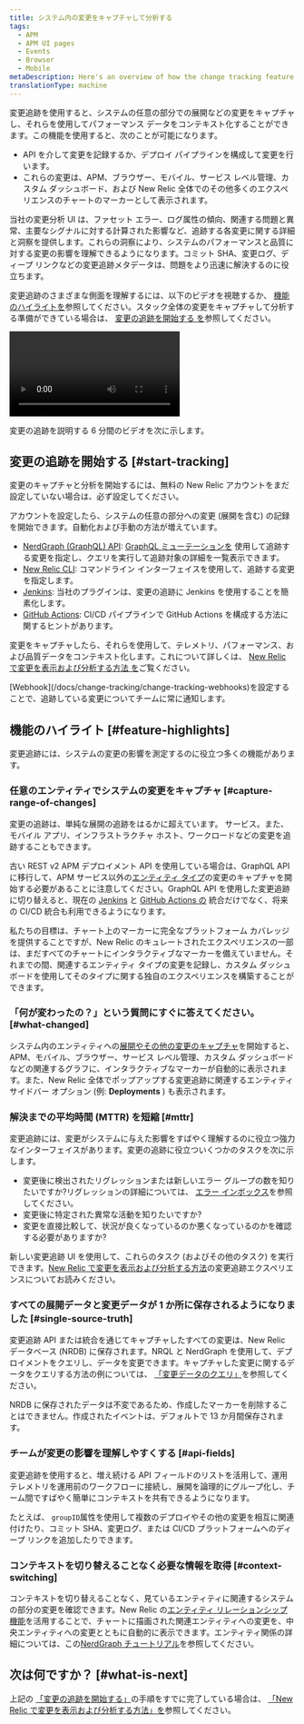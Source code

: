 ```yaml
---
title: システム内の変更をキャプチャして分析する
tags:
  - APM
  - APM UI pages
  - Events
  - Browser
  - Mobile
metaDescription: Here's an overview of how the change tracking feature can help you analyze the effects of recent changes on your users and systems.
translationType: machine
---
```



変更追跡を使用すると、システムの任意の部分での展開などの変更をキャプチャし、それらを使用してパフォーマンス データをコンテキスト化することができます。この機能を使用すると、次のことが可能になります。

* API を介して変更を記録するか、デプロイ パイプラインを構成して変更を行います。
* これらの変更は、APM、ブラウザー、モバイル、サービス レベル管理、カスタム ダッシュボード、および New Relic 全体でのその他多くのエクスペリエンスのチャートのマーカーとして表示されます。

当社の変更分析 UI は、ファセット エラー、ログ属性の傾向、関連する問題と異常、主要なシグナルに対する計算された影響など、追跡する各変更に関する詳細と洞察を提供します。これらの洞察により、システムのパフォーマンスと品質に対する変更の影響を理解できるようになります。コミット SHA、変更ログ、ディープ リンクなどの変更追跡メタデータは、問題をより迅速に解決するのに役立ちます。

変更追跡のさまざまな側面を理解するには、以下のビデオを視聴するか、 [機能のハイライトを](#feature-highlights)参照してください。スタック全体の変更をキャプチャして分析する準備ができている場合は、 [変更の追跡を開始する を](#start-tracking)参照してください。

<Video
  id="ikRUKJf7hyU"
  type="youtube"
/>

<figcaption>
  変更の追跡を説明する 6 分間のビデオを次に示します。
</figcaption>

## 変更の追跡を開始する [#start-tracking]

変更のキャプチャと分析を開始するには、無料の New Relic アカウントをまだ設定していない場合は、必ず設定してください。

<InlineSignup/>

アカウントを設定したら、システムの任意の部分への変更 (展開を含む) の記録を開始できます。自動化および手動の方法が増えています。

* [NerdGraph (GraphQL) API](/docs/change-tracking/change-tracking-graphql): [GraphQL ミューテーションを](/docs/apis/nerdgraph/get-started/nerdgraph-explorer/#mutations) 使用して追跡する変更を指定し、クエリを実行して追跡対象の詳細を一覧表示できます。
* [New Relic CLI](/docs/change-tracking/change-tracking-cli): コマンドライン インターフェイスを使用して、追跡する変更を指定します。
* [Jenkins](/docs/change-tracking/ci-cd/change-tracking-jenkins): 当社のプラグインは、変更の追跡に Jenkins を使用することを簡素化します。
* [GitHub Actions](/docs/change-tracking/ci-cd/change-tracking-github-actions): CI/CD パイプラインで GitHub Actions を構成する方法に関するヒントがあります。

変更をキャプチャしたら、それらを使用して、テレメトリ、パフォーマンス、および品質データをコンテキスト化します。これについて詳しくは、 [New Relic で変更を表示および分析する方法 を](/docs/change-tracking/change-tracking-view-analyze/)ご覧ください。

<Callout variant="tip">
  [Webhook](/docs/change-tracking/change-tracking-webhooks)を設定することで、追跡している変更についてチームに常に通知します。
</Callout>

## 機能のハイライト [#feature-highlights]

変更追跡には、システムの変更の影響を測定するのに役立つ多くの機能があります。

### 任意のエンティティでシステムの変更をキャプチャ [#capture-range-of-changes]

変更の追跡は、単純な展開の追跡をはるかに超えています。 <InlinePopover type="apm"/>サービス。また、モバイル アプリ、インフラストラクチャ ホスト、ワークロードなどの変更を追跡することもできます。

古い REST v2 APM デプロイメント API を使用している場合は、GraphQL API に移行して、APM サービス以外の[エンティティ タイプ](/docs/new-relic-solutions/new-relic-one/core-concepts/what-entity-new-relic/#find)の変更のキャプチャを開始する必要があることに注意してください。GraphQL API を使用した変更追跡に切り替えると、現在の [Jenkins](/docs/change-tracking/ci-cd/change-tracking-jenkins) と [GitHub Actions の](/docs/change-tracking/ci-cd/change-tracking-github-actions) 統合だけでなく、将来の CI/CD 統合も利用できるようになります。

私たちの目標は、チャート上のマーカーに完全なプラットフォーム カバレッジを提供することですが、New Relic のキュレートされたエクスペリエンスの一部は、まだすべてのチャートにインタラクティブなマーカーを備えていません。それまでの間、関連するエンティティ タイプの変更を記録し、カスタム ダッシュボードを使用してそのタイプに関する独自のエクスペリエンスを構築することができます。

### 「何が変わったの？」という質問にすぐに答えてください。 [#what-changed]

システム内のエンティティへの[展開やその他の変更のキャプチャ](#start-tracking)を開始すると、APM、モバイル、ブラウザー、サービス レベル管理、カスタム ダッシュボードなどの関連するグラフに、インタラクティブなマーカーが自動的に表示されます。また、New Relic 全体でポップアップする変更追跡に関連するエンティティ サイドバー オプション (例: **Deployments** ) も表示されます。

### 解決までの平均時間 (MTTR) を短縮 [#mttr]

変更追跡には、変更がシステムに与えた影響をすばやく理解するのに役立つ強力なインターフェイスがあります。変更の追跡に役立ついくつかのタスクを次に示します。

* 変更後に検出されたリグレッションまたは新しいエラー グループの数を知りたいですか?リグレッションの詳細については、 [エラー インボックス](/docs/errors-inbox/errors-inbox/#status)を参照してください。
* 変更後に特定された異常な活動を知りたいですか?
* 変更を直接比較して、状況が良くなっているのか悪くなっているのかを確認する必要がありますか?

新しい変更追跡 UI を使用して、これらのタスク (およびその他のタスク) を実行できます。[New Relic で変更を表示および分析する方法](/docs/change-tracking/change-tracking-view-analyze/)の変更追跡エクスペリエンスについてお読みください。

### すべての展開データと変更データが 1 か所に保存されるようになりました [#single-source-truth]

変更追跡 API または統合を通じてキャプチャしたすべての変更は、New Relic データベース (NRDB) に保存されます。NRQL と NerdGraph を使用して、デプロイメントをクエリし、データを変更できます。キャプチャした変更に関するデータをクエリする方法の例については、 [「変更データのクエリ」](/docs/change-tracking/change-tracking-view-analyze/#query-deployments)を参照してください。

<Callout variant="tip">
  NRDB に保存されたデータは不変であるため、作成したマーカーを削除することはできません。作成されたイベントは、デフォルトで 13 か月間保存されます。
</Callout>

### チームが変更の影響を理解しやすくする [#api-fields]

変更追跡を使用すると、増え続ける API フィールドのリストを活用して、運用テレメトリを運用前のワークフローに接続し、展開を論理的にグループ化し、チーム間ですばやく簡単にコンテキストを共有できるようになります。

たとえば、 `groupID`属性を使用して複数のデプロイやその他の変更を相互に関連付けたり、コミット SHA、変更ログ、または CI/CD プラットフォームへのディープ リンクを追加したりできます。

### コンテキストを切り替えることなく必要な情報を取得 [#context-switching]

コンテキストを切り替えることなく、見ているエンティティに関連するシステムの部分の変更を確認できます。New Relic の[エンティティ リレーションシップ機能](/docs/apis/nerdgraph/examples/nerdgraph-relationships-api-tutorial/)を活用することで、チャートに描画された関連エンティティへの変更を、中央エンティティへの変更とともに自動的に表示できます。エンティティ関係の詳細については、この[NerdGraph チュートリアル](/docs/apis/nerdgraph/examples/nerdgraph-relationships-api-tutorial/)を参照してください。

## 次は何ですか？ [#what-is-next]

上記の [「変更の追跡を開始する」](#start-tracking)の手順をすでに完了している場合は、 [「New Relic で変更を表示および分析する方法」を](/docs/change-tracking/change-tracking-view-analyze/)参照してください。